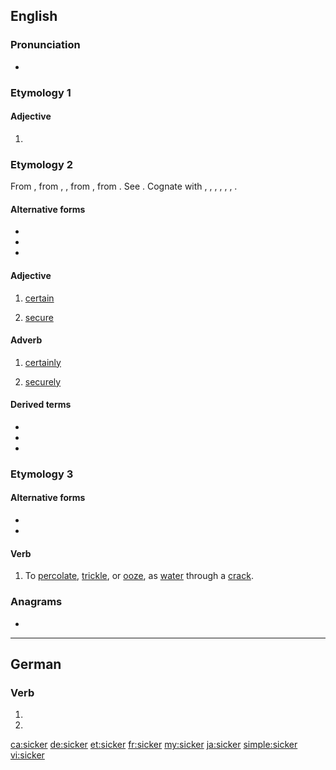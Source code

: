 ==English==

===Pronunciation===
* {{rhymes|ɪkə(ɹ)|lang=en}}

===Etymology 1===
{{compound|sick|-er|lang=en}}

====Adjective====
{{head|en|adjective comparative form}}

# {{en-comparative of|sick}}

===Etymology 2===
From {{etyl|enm|en}} {{m|enm|siker||secure, safe, stable, certain; gewiss, securely, safely, certainly}}, from {{etyl|ang|en}} {{m|ang|sicer}}, {{m|ang|sicor||secure from, free from guilt and the punishment, safe, free from danger or harm, sure, certain, free from doubt, trustworthy}}, from {{etyl|gem-pro|en}} {{m|gem-pro|*sikuraz||free, secure}}, from {{etyl|la|en}} {{m|la|sēcūrus||secure|lit=without care}}. See {{l|en|secure}}. Cognate with {{cog|sco|siker}}, {{m|sco|seker||safe, secure}}, {{cog|frr|sijcker||sure, secure}}, {{cog|nl|zeker||sure, certain, safe, secure, confirmed}}, {{cog|de|sicher||sure, secure, confirmed}}, {{cog|sv|säker||secure, safe, sure}}, {{cog|no|sikker||secure}}.

====Alternative forms====
* {{l|en|siker}}
* {{l|en|siccer}}
* {{l|en|siccar}}

====Adjective====
{{en-adj|?}}

# {{label|en|obsolete|outside|dialects}} [[certain]]
# {{label|en|obsolete|outside|dialects}} [[secure]]

====Adverb====
{{en-adv|?}}

# {{label|en|obsolete|outside|dialects}} [[certainly]]
# {{label|en|obsolete|outside|dialects}} [[securely]]

====Derived terms====
* {{l|en|sickerly}}
* {{l|en|sickerhood}}
* {{l|en|sickerness}}

===Etymology 3===

====Alternative forms====
* {{l|en|sigger}}
* {{l|en|zigger}}

====Verb====
{{en-verb}}

# {{label|en|mining|UK|dialect}} To [[percolate]], [[trickle]], or [[ooze]], as [[water]] through a [[crack]].

{{Webster 1913}}

===Anagrams===
* {{l|en|ickers}}

----

==German==

===Verb===
{{head|de|verb form}}

# {{de-verb form of|sickern|1|s|g}}
# {{de-verb form of|sickern|i|s}}

[[ca:sicker]]
[[de:sicker]]
[[et:sicker]]
[[fr:sicker]]
[[my:sicker]]
[[ja:sicker]]
[[simple:sicker]]
[[vi:sicker]]